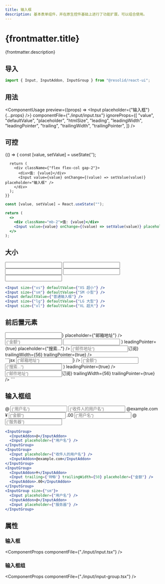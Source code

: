 ```yaml
---
title: 输入框
description: 基本表单组件，并在原生控件基础上进行了功能扩展，可以组合使用。
---
```




# {frontmatter.title}

{frontmatter.description}

## 导入

```js
import { Input, InputAddon, InputGroup } from "@resolid/react-ui";
```

## 用法

<ComponentUsage
  preview={(props) => <Input placeholder={"输入框"} {...props} />}
  componentFile={"./input/input.tsx"}
  ignoreProps={[
    "value",
    "defaultValue",
    "placeholder",
    "htmlSize",
    "leading",
    "leadingWidth",
    "leadingPointer",
    "trailing",
    "trailingWidth",
    "trailingPointer",
  ]}
/>

## 可控

<section className={'example group'}>
  <ComponentExample className={"flex"}>
    {() => {
      const [value, setValue] = useState('');

      return (
        <div className={"flex flex-col gap-2"}>
          <div>值: {value}</div>
          <Input value={value} onChange={(value) => setValue(value)} placeholder="输入框" />
        </div>
      );
    }}

  </ComponentExample>

```jsx
const [value, setValue] = React.useState("");

return (
  <>
    <div className="mb-2">值: {value}</div>
    <Input value={value} onChange={(value) => setValue(value)} placeholder="输入框" />
  </>
);
```

</section>

## 大小

<section className={'example group'}>
  <ComponentExample className={"flex flex-row gap-3 items-center"}>
    <Input size={"xs"} defaultValue={"XS 超小"} />
    <Input size={"sm"} defaultValue={"SM 小型"} />
    <Input defaultValue={"普通输入框"} />
    <Input size={"lg"} defaultValue={"LG 大型"} />
    <Input size={"xl"} defaultValue={"XL 超大"} />
  </ComponentExample>

```jsx
<Input size={"xs"} defaultValue={"XS 超小"} />
<Input size={"sm"} defaultValue={"SM 小型"} />
<Input defaultValue={"普通输入框"} />
<Input size={"lg"} defaultValue={"LG 大型"} />
<Input size={"xl"} defaultValue={"XL 超大"} />
```

</section>

## 前后置元素

<section className={"example group"}>
  <ComponentExample className={"flex"}>
    <div className={"flex flex-col gap-3"}>
      <Input leading={<SpriteIcon size={"sm"} name={"email"} />} placeholder={"邮箱地址"} />
      <Input trailing={"RMB"} trailingWidth={50} placeholder={"金额"} />
      <Input
        leading={
          <Button variant={"ghost"} color={"neutral"} size={"xs"} square={true}>
            <SpriteIcon size={"sm"} name={"search"} />
          </Button>
        }
        leadingPointer={true}
        placeholder={"搜索..."}
      />
      <Input
        placeholder={"邮件地址"}
        trailing={<Button size={"xs"}>订阅</Button>}
        trailingWidth={56}
        trailingPointer={true}
      />
    </div>
  </ComponentExample>
  ```jsx
  <Input placeholder={"邮箱地址"} leading={<SpriteIcon size={"sm"} name={"email"} />} />
  <Input placeholder={"金额"} trailing={"RMB"} trailingWidth={50} />
  <Input
    placeholder={"搜索..."}
    leading={
      <Button variant={"ghost"} color={"neutral"} size={"xs"} square={true}>
        <SpriteIcon size={"sm"} name={"search"} />
      </Button>
    }
    leadingPointer={true}
  />
  <Input
    placeholder={"邮件地址"}
    trailing={<Button size={"xs"}>订阅</Button>}
    trailingWidth={56}
    trailingPointer={true}
  />
  ```
</section>

## 输入框组

<section className={'example group'}>
  <ComponentExample className={"flex"}>
    <div className={"flex flex-col gap-3"}>
      <InputGroup>
        <InputAddon>@</InputAddon>
        <Input placeholder={"用户名"} />
      </InputGroup>
      <InputGroup>
        <Input placeholder={"收件人的用户名"} />
        <InputAddon>@example.com</InputAddon>
      </InputGroup>
      <InputGroup>
        <InputAddon>¥</InputAddon>
        <Input trailing={'RMB'} trailingWidth={50} placeholder={"金额"} />
        <InputAddon>.00</InputAddon>
      </InputGroup>
      <InputGroup size={"sm"}>
        <Input placeholder={"用户名"} />
        <InputAddon>@</InputAddon>
        <Input placeholder={"服务器"} />
      </InputGroup>
    </div>
  </ComponentExample>

```jsx
<InputGroup>
  <InputAddon>@</InputAddon>
  <Input placeholder={"用户名"} />
</InputGroup>
<InputGroup>
  <Input placeholder={"收件人的用户名"} />
  <InputAddon>@example.com</InputAddon>
</InputGroup>
<InputGroup>
  <InputAddon>¥</InputAddon>
  <Input trailing={'RMB'} trailingWidth={50} placeholder={"金额"} />
  <InputAddon>.00</InputAddon>
</InputGroup>
<InputGroup size={"sm"}>
  <Input placeholder={"用户名"} />
  <InputAddon>@</InputAddon>
  <Input placeholder={"服务器"} />
</InputGroup>
```

</section>

## 属性

### 输入框

<ComponentProps componentFile={"./input/input.tsx"} />

### 输入框组

<ComponentProps componentFile={"./input/input-group.tsx"} />
